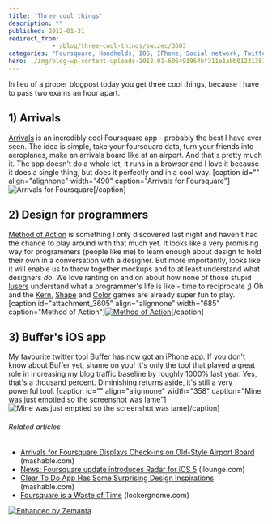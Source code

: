 ```yaml
---
title: 'Three cool things'
description: ""
published: 2012-01-31
redirect_from: 
            - /blog/three-cool-things/swizec/3603
categories: "Foursquare, Handhelds, IOS, IPhone, Social network, Twitter, Uncategorized"
hero: ./img/blog-wp-content-uploads-2012-01-606491964bf311e1abb01231381b65e3_710.jpg
---
```

In lieu of a proper blogpost today you get three cool things, because I have to pass two exams an hour apart.

## 1) Arrivals

[Arrivals](http://www.iamdanw.com/wrote/arrivals-for-foursquare/) is an incredibly cool Foursquare app - probably the best I have ever seen. The idea is simple, take your foursquare data, turn your friends into aeroplanes, make an arrivals board like at an airport. And that&#x27;s pretty much it. The app doesn&#x27;t do a whole lot, it runs in a browser and I love it because it does a single thing, but does it perfectly and in a cool way. \[caption id=&quot;&quot; align=&quot;alignnone&quot; width=&quot;490&quot; caption=&quot;Arrivals for Foursquare&quot;]![Arrivals for Foursquare](./img/blog-wp-content-uploads-2012-01-606491964bf311e1abb01231381b65e3_710.jpg "Arrivals for Foursquare")\[/caption]

## 2) Design for programmers

[Method of Action](http://method.ac/) is something I only discovered last night and haven&#x27;t had the chance to play around with that much yet. It looks like a very promising way for programmers (people like me) to learn enough about design to hold their own in a conversation with a designer. But more importantly, looks like it will enable us to throw together mockups and to at least understand what designers _do_. We love ranting on and on about how none of those stupid [lusers](http://en.wikipedia.org/wiki/Luser "Luser") understand what a programmer&#x27;s life is like - time to reciprocate ;) Oh and the [Kern](http://type.method.ac/), [Shape](http://shape.method.ac/) and [Color](http://color.method.ac/) games are already super fun to play. \[caption id=&quot;attachment_3605&quot; align=&quot;alignnone&quot; width=&quot;685&quot; caption=&quot;Method of Action&quot;][![Method of Action](http://swizec.com/blog/wp-content/uploads/2012/01/Screen-Shot-2012-01-31-at-11.18.29-AM.png "Method of Action")](./img/blog-wp-content-uploads-2012-01-Screen-Shot-2012-01-31-at-11.18.29-AM.png)\[/caption]

## 3) Buffer&#x27;s iOS app

My favourite twitter tool [Buffer has now got an iPhone app](http://blog.bufferapp.com/the-complete-guide-to-the-brand-new-buffer-iphone-app). If you don&#x27;t know about Buffer yet, shame on you! It&#x27;s only the tool that played a great role in increasing my blog traffic baseline by roughly 1000% last year. Yes, that&#x27;s a thousand percent. Diminishing returns aside, it&#x27;s still a very powerful tool. \[caption id=&quot;&quot; align=&quot;alignnone&quot; width=&quot;358&quot; caption=&quot;Mine was just emptied so the screenshot was lame&quot;]![Mine was just emptied so the screenshot was lame](./img/blog-wp-content-uploads-2012-01-IMG_01763.png "Mine was just emptied so the screenshot was lame")\[/caption]

###### Related articles

- [Arrivals for Foursquare Displays Check-ins on Old-Style Airport Board](http://mashable.com/2012/01/30/arrivals-for-foursquare-displays-check-ins-on-old-style-airport-board/) (mashable.com)
- [News: Foursquare update introduces Radar for iOS 5](http://www.ilounge.com/index.php/news/comments/foursquare-update-introduces-radar-for-ios-5/) (ilounge.com)
- [Clear To Do App Has Some Surprising Design Inspirations](http://mashable.com/2012/01/30/impending-clear-interview/) (mashable.com)
- [Foursquare is a Waste of Time](http://www.lockergnome.com/social/2011/12/05/foursquare-is-a-waste-of-time/) (lockergnome.com)

[![Enhanced by Zemanta](http://img.zemanta.com/zemified_e.png?x-id=7c028505-7458-4a31-8f52-c2ddd33306f7)](http://www.zemanta.com/ "Enhanced by Zemanta")